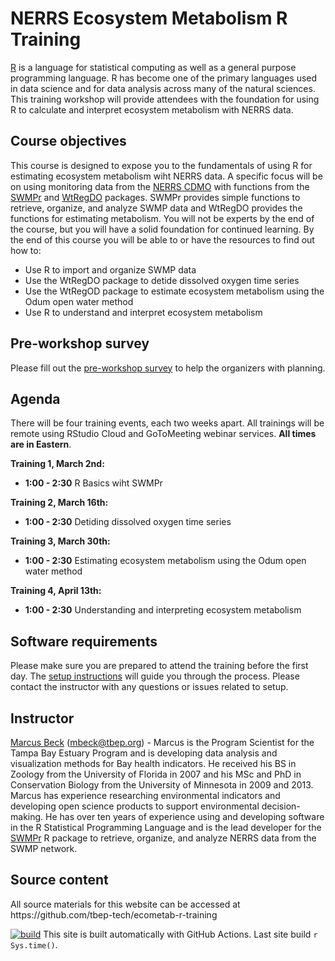 # NERRS Ecosystem Metabolism R Training

[R](https://www.r-project.org/) is a language for statistical computing as well as a general purpose programming language. R has become one of the primary languages used in data science and for data analysis across many of the natural sciences. This training workshop will provide attendees with the foundation for using R to calculate and interpret ecosystem metabolism with NERRS data. 

## Course objectives

This course is designed to expose you to the fundamentals of using R for estimating ecosystem metabolism wiht NERRS data.  A specific focus will be on using monitoring data from the [NERRS CDMO](https://cdmo.baruch.sc.edu/) with functions from the [SWMPr]() and [WtRegDO]() packages.  SWMPr provides simple functions to retrieve, organize, and analyze SWMP data and WtRegDO provides the functions for estimating metabolism.  You will not be experts by the end of the course, but you will have a solid foundation for continued learning.  By the end of this course you will be able to or have the resources to find out how to:

* Use R to import and organize SWMP data
* Use the WtRegDO package to detide dissolved oxygen time series
* Use the WtRegOD package to estimate ecosystem metabolism using the Odum open water method
* Use R to understand and interpret ecosystem metabolism

## Pre-workshop survey

Please fill out the [pre-workshop survey](https://forms.gle/XaA4558exJxdg6DV8) to help the organizers with planning. 

## Agenda

There will be four training events, each two weeks apart. All trainings will be remote using RStudio Cloud and GoToMeeting webinar services.  __All times are in Eastern__.

__Training 1, March 2nd:__

* __1:00 - 2:30__ R Basics wiht SWMPr

__Training 2, March 16th:__

* __1:00 - 2:30__ Detiding dissolved oxygen time series

__Training 3, March 30th:__

* __1:00 - 2:30__ Estimating ecosystem metabolism using the Odum open water method

__Training 4, April 13th:__

* __1:00 - 2:30__ Understanding and interpreting ecosystem metabolism

## Software requirements

Please make sure you are prepared to attend the training before the first day. The [setup instructions](setup.html) will guide you through the process.  Please contact the instructor with any questions or issues related to setup.  

## Instructor

[Marcus Beck](https://fawda123.github.io/CV/Beck_CV.pdf) ([mbeck@tbep.org](mailto:mbeck@tbep.org)) - Marcus is the Program Scientist for the Tampa Bay Estuary Program and is developing data analysis and visualization methods for Bay health indicators.  He received his BS in Zoology from the University of Florida in 2007 and his MSc and PhD in Conservation Biology from the University of Minnesota in 2009 and 2013. Marcus has experience researching environmental indicators and developing open science products to support environmental decision-making.  He has over ten years of experience using and developing software in the R Statistical Programming Language and is the lead developer for the [SWMPr](https://journal.r-project.org/archive/2016/RJ-2016-015/index.html) R package to retrieve, organize, and analyze NERRS data from the SWMP network.

## Source content

All source materials for this website can be accessed at https://github.com/tbep-tech/ecometab-r-training

 [![build](https://github.com/tbep-tech/ecometab-r-training/workflows/build/badge.svg)](https://github.com/tbep-tech/ecometab-r-training/actions) This site is built automatically with GitHub Actions. Last site build `r Sys.time()`.

